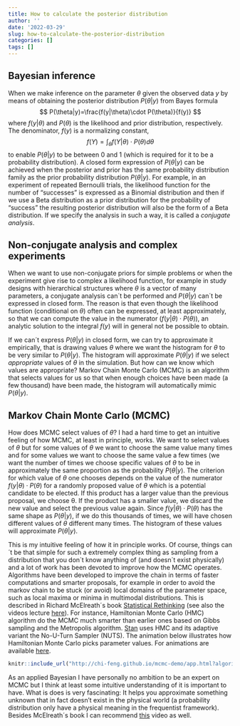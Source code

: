 ```yaml
---
title: How to calculate the posterior distribution
author: ''
date: '2022-03-29'
slug: how-to-calculate-the-posterior-distribution
categories: []
tags: []
---
```


## Bayesian inference
When we make inference on the parameter $\theta$ given the observed data *y* by means of obtaining the posterior distribution $P(\theta | y)$ from Bayes formula 
$$
P(\theta|y)=\frac{f(y|\theta)\cdot P(\theta)}{f(y)}
$$
where $f(y|\theta)$ and $P(\theta)$ is the likelihood and prior distribution, respectively. The denominator, $f(y)$ is a normalizing constant, 
$$
f(Y)= \int_{\theta}{f(Y| \theta)\cdot P(\theta)d\theta}
$$
to enable $P(\theta | y)$ to be between 0 and 1 (which is required for it to be a probability distribution). A closed form expression of $P(\theta | y)$ can be achieved when the posterior and prior has the same probability distribution family as the prior probability distribution $P(\theta | y)$. For example, in an experiment of repeated Bernoulli trials, the likelihood function for the number of “successes” is expressed as a Binomial distribution and then if we use a Beta distribution as a prior distribution for the probability of “success” the resulting posterior distribution will also be the form of a Beta distribution. If we specify the analysis in such a way, it is called a *conjugate analysis*.                 

## Non-conjugate analysis and complex experiments                                
When we want to use non-conjugate priors for simple problems or when the experiment give rise to complex a likelihood function, for example in study designs with hierarchical structures where $\theta$ is a vector of many parameters, a conjugate analysis can´t be performed and $P(\theta | y)$ can´t be expressed in closed form. The reason is that even though the likelihood function (conditional on $\theta$) often can be expressed, at least approximately, so that we can compute the value in the numerator ($f(y|\theta)\cdot P(\theta)$), an analytic solution to the integral $f(y)$ will in general not be possible to obtain.  

If we can´t express $P(\theta | y)$ in closed form, we can try to approximate it empirically, that is drawing values $\theta$ where we want the histogram for $\theta$ to be very similar to $P(\theta | y)$. The histogram will approximate $P(\theta | y)$ if we select *appropriate* values of $\theta$ in the simulation. But how can we know which values are appropriate? Markov Chain Monte Carlo (MCMC) is an algorithm that selects values for us so that when enough choices have been made (a few thousand) have been made, the histogram will automatically mimic $P(\theta | y)$. 

## Markov Chain Monte Carlo (MCMC)
How does MCMC select values of $\theta$? I had a hard time to get an intuitive feeling of how MCMC, at least in principle, works. We want to select values of $\theta$ but for some values of $\theta$ we want to choose the same value many times and for some values we want to choose the same value a few times (we want the number of times we choose specific values of $\theta$ to be in approximately the same proportion as the probability $P(\theta | y)$. 
The criterion for which value of $\theta$ one chooses depends on the value of the numerator $f(y|\theta)\cdot P(\theta)$ for a randomly proposed value of $\theta$ which is a potential candidate to be elected. If this product has a larger value than the previous proposal, we choose θ. If the product has a smaller value, we discard the new value and select the previous value again. Since $f(y|\theta)\cdot P(\theta)$ has the same shape as $P(\theta | y)$, if we do this thousands of times, we will have chosen different values of $\theta$ different many times. The histogram of these values will approximate $P(\theta | y)$. 

This is my intuitive feeling of how it in principle works. Of course, things can´t be that simple for such a extremely complex thing as sampling from a distribution that you don´t know anything of (and doesn´t exist physically) and a lot of work has been devoted to improve how the MCMC operates. Algorithms have been developed to improve the chain in terms of faster computations and smarter proposals, for example in order to avoid the markov chain to be stuck (or avoid) local domains of the parameter space, such as local maxima or minima in multimodal distributions. This is described in Richard McElreath´s book [Statistical Rethinking](https://xcelab.net/rm/statistical-rethinking/) (see also the videos lecture [here](https://youtu.be/Qqz5AJjyugM)). For instance, Hamiltonian Monte Carlo (HMC) algorithm do the MCMC much smarter than earlier ones based on Gibbs sampling and the Metropolis algorithm. [Stan](https://mc-stan.org/) uses HMC and its adaptive variant the No-U-Turn Sampler (NUTS). The animation below illustrates how Hamiltonian Monte Carlo picks parameter values. For animations are available [here](http://chi-feng.github.io/mcmc-demo/).

```r
knitr::include_url("http://chi-feng.github.io/mcmc-demo/app.html?algorithm=HamiltonianMC&target=banana")
```

As an applied Bayesian I have personally no ambition to be an expert on MCMC but I think at least some intuitive understanding of it is important to have. What is does is very fascinating: It helps you approximate something unknown that in fact doesn’t exist in the physical world (a probability distribution only have a physical meaning in the frequentist framework). Besides McElreath´s book I can recommend [this](https://youtu.be/a-wydhEuAm0) video as well.
